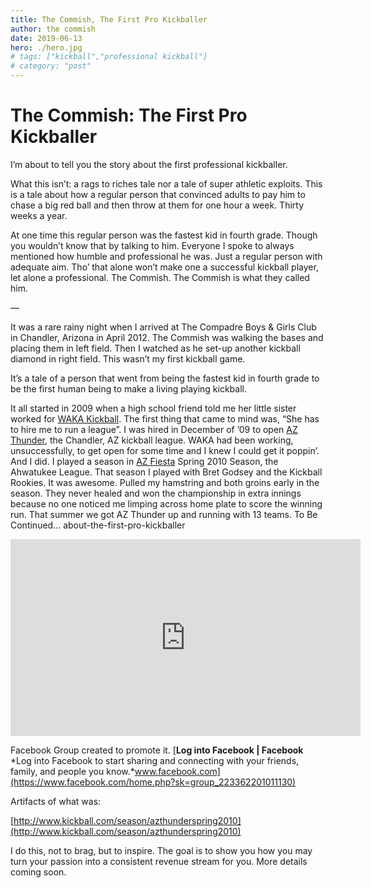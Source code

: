 ```yaml
---
title: The Commish, The First Pro Kickballer
author: the commish
date: 2019-06-13
hero: ./hero.jpg
# tags: ["kickball","professional kickball"]
# category: "post"
---
```


# The Commish: The First Pro Kickballer

I’m about to tell you the story about the first professional kickballer.

What this isn’t: a rags to riches tale nor a tale of super athletic exploits. This is a tale about how a regular person that convinced adults to pay him to chase a big red ball and then throw at them for one hour a week. Thirty weeks a year.

At one time this regular person was the fastest kid in fourth grade. Though you wouldn’t know that by talking to him. Everyone I spoke to always mentioned how humble and professional he was. Just a regular person with adequate aim. Tho’ that alone won’t make one a successful kickball player, let alone a professional.
The Commish. The Commish is what they called him.

—

It was a rare rainy night when I arrived at The Compadre Boys & Girls Club in Chandler, Arizona in April 2012. The Commish was walking the bases and placing them in left field. Then I watched as he set-up another kickball diamond in right field. This wasn’t my first kickball game.

It’s a tale of a person that went from being the fastest kid in fourth grade to be the first human being to make a living playing kickball.

It all started in 2009 when a high school friend told me her little sister worked for [WAKA Kickball](http://www.kickball.com). The first thing that came to mind was, “She has to hire me to run a league”.
I was hired in December of ’09 to open [AZ Thunder](http://www.kickball.com/azthunder), the Chandler, AZ kickball league. WAKA had been working, unsuccessfully, to get open for some time and I knew I could get it poppin’. And I did. I played a season in [AZ Fiesta](http://www.kickball.com/azthunder) Spring 2010 Season, the Ahwatukee League. That season I played with Bret Godsey and the Kickball Rookies. It was awesome. Pulled my hamstring and both groins early in the season. They never healed and won the championship in extra innings because no one noticed me limping across home plate to score the winning run.
That summer we got AZ Thunder up and running with 13 teams.
To Be Continued…
about-the-first-pro-kickballer

<center><iframe width="560" height="315" src="https://www.youtube.com/embed/OE6vBAP_AIo?start=155" frameborder="0" allow="accelerometer; autoplay; encrypted-media; gyroscope; picture-in-picture" allowfullscreen></iframe></center>

Facebook Group created to promote it.
[**Log into Facebook | Facebook**
*Log into Facebook to start sharing and connecting with your friends, family, and people you know.*www.facebook.com](https://www.facebook.com/home.php?sk=group_223362201011130)

Artifacts of what was:

[http://www.kickball.com/season/azthunderspring2010](http://www.kickball.com/season/azthunderspring2010)

I do this, not to brag, but to inspire.
The goal is to show you how you may turn your passion into a consistent revenue stream for you.
More details coming soon.
